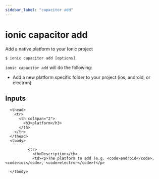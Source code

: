 ```yaml
---
sidebar_label: "capacitor add"
---
```



# ionic capacitor add

Add a native platform to your Ionic project

```shell
$ ionic capacitor add [options]
```

`ionic capacitor add` will do the following:
- Add a new platform specific folder to your project (ios, android, or electron)
## Inputs


<table className="reference-table">
  
      <thead>
        <tr>
          <th colSpan="2">
            <h3>platform</h3>
          </th>
        </tr>
      </thead>
      <tbody>
        
              <tr>
                <th>Description</th>
                <td><p>The platform to add (e.g. <code>android</code>, <code>ios</code>, <code>electron</code>)</p>
</td>
              </tr>
            
      </tbody>
</table>


